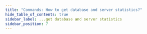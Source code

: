 ```yaml
---
title: "Commands: How to get database and server statistics?"
hide_table_of_contents: true
sidebar_label: ...get database and server statistics
sidebar_position: 7
---
```





<LanguageSwitcher supportedLanguages={supportedLanguages} />

<LanguageContent language="csharp">
   <GetDatabaseAndServerStatisticsCsharp />
</LanguageContent>

<LanguageContent language="java">
   <GetDatabaseAndServerStatisticsJava />
</LanguageContent>

<LanguageContent language="http">
   <GetDatabaseAndServerStatisticsHttp />
</LanguageContent>


<!---
- [How to switch commands to different database?](../../../client-api/commands/how-to/switch-commands-to-a-different-database)

-->